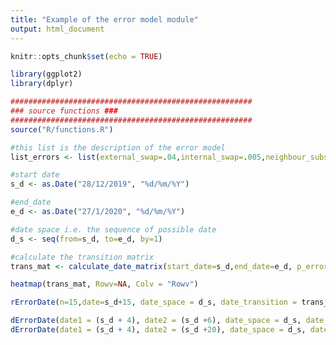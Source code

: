 ```yaml
---
title: "Example of the error model module"
output: html_document
---
```


```r
knitr::opts_chunk$set(echo = TRUE)
```

```r
library(ggplot2)
library(dplyr)
```

```r
######################################################
### source functions ###
######################################################
source("R/functions.R")
```

```r

#this list is the description of the error model
list_errors <- list(external_swap=.04,internal_swap=.005,neighbour_substitution=0.05,distant_substitution=0.02,random=0.01)

```

```r
#start date
s_d <- as.Date("28/12/2019", "%d/%m/%Y")

#end_date
e_d <- as.Date("27/1/2020", "%d/%m/%Y")

#date space i.e. the sequence of possible date
d_s <- seq(from=s_d, to=e_d, by=1)

#calculate the transition matrix
trans_mat <- calculate_date_matrix(start_date=s_d,end_date=e_d, p_error=list_errors)
```

```r
heatmap(trans_mat, Rowv=NA, Colv = "Rowv")
```

```r
rErrorDate(n=15,date=s_d+15, date_space = d_s, date_transition = trans_mat)
```

```r
dErrorDate(date1 = (s_d + 4), date2 = (s_d +6), date_space = d_s, date_transition = trans_mat)
dErrorDate(date1 = (s_d + 4), date2 = (s_d +20), date_space = d_s, date_transition = trans_mat)
```